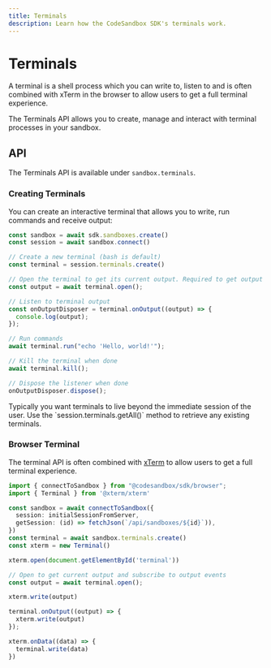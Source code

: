 ```yaml
---
title: Terminals
description: Learn how the CodeSandbox SDK's terminals work.
---
```



# Terminals

A terminal is a shell process which you can write to, listen to and is often combined with xTerm in the browser to allow users to get a full terminal experience.

The Terminals API allows you to create, manage and interact with terminal processes in your sandbox.

## API

The Terminals API is available under `sandbox.terminals`.

### Creating Terminals

You can create an interactive terminal that allows you to write, run commands and receive output:

```ts
const sandbox = await sdk.sandboxes.create()
const session = await sandbox.connect()

// Create a new terminal (bash is default)
const terminal = session.terminals.create()

// Open the terminal to get its current output. Required to get output events.
const output = await terminal.open();

// Listen to terminal output
const onOutputDisposer = terminal.onOutput((output) => {
  console.log(output);
});

// Run commands
await terminal.run("echo 'Hello, world!'");

// Kill the terminal when done
await terminal.kill();

// Dispose the listener when done
onOutputDisposer.dispose();
```

<Callout emoji="💡">
Typically you want terminals to live beyond the immediate session of the user. Use the `session.terminals.getAll()` method to retrieve any existing terminals.
</Callout>

### Browser Terminal

The terminal API is often combined with [xTerm](https://www.npmjs.com/package/@xterm/xterm) to allow users to get a full terminal experience.

```ts
import { connectToSandbox } from "@codesandbox/sdk/browser";
import { Terminal } from '@xterm/xterm'

const sandbox = await connectToSandbox({
  session: initialSessionFromServer,
  getSession: (id) => fetchJson(`/api/sandboxes/${id}`)),
})
const terminal = await sandbox.terminals.create()
const xterm = new Terminal()

xterm.open(document.getElementById('terminal'))

// Open to get current output and subscribe to output events
const output = await terminal.open();

xterm.write(output)

terminal.onOutput((output) => {
  xterm.write(output)
});

xterm.onData((data) => {
  terminal.write(data)
})
```
